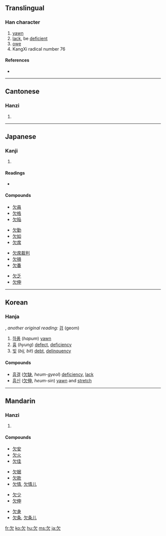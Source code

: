 {{see|缺}}
==Translingual==
{{Han stroke|[[Image:欠-order.gif]]}}

===Han character===
{{Han char|rn=76|rad=欠|as=00|sn=4|four=2780<sub>2</sub>|canj=弓人 (NO)}}

# [[yawn]]
# [[lack]], be [[deficient]]
# [[owe]]
# KangXi radical number 76

====References====
* {{Han ref|kx=0565.010|dkj=15991|dj=0953.350|hdz=32133.010|uh=6B20|ud=27424|bh=A4ED|bd=42221}}

----

==Cantonese==

===Hanzi===
{{yue-hanzi|jyut=[[him3]]|y=[[him3]]}}

# {{defn|Cantonese}}

----

==Japanese==

===Kanji===
{{ja-kanji|grade=4|rs=欠00}}

# {{defn|Japanese}}

====Readings====
* {{ja-readings|on=[[けつ]] (ketsu) [[けん]] (ken)
|kun=[[かける]] (kakeru), [[あくび]] (akubi)
}}

====Compounds====
{{top4}}
* [[欠員]]
* [[欠格]]
* [[欠陥]]
{{mid4}}
* [[欠勤]]
* [[欠如]]
* [[欠席]]
{{mid4}}
* [[欠席裁判]]
* [[欠損]]
* [[欠番]]
{{mid4}}
* [[欠乏]]
* [[欠伸]]
{{bottom}}

----

==Korean==

===Hanja===
{{ko-hanja|hangeul=[[흠]], [[감]]|eumhun=|rv=heum, gam|mr=hŭm, kam|y=hum, kam}}, ''another original reading:'' [[검]] (geom)

# [[하품]] (''hapum'') [[yawn]]
# [[흉]] (''hyung'') [[defect]], [[deficiency]]
# [[빚]] (''bij, bit'') [[debt]], [[delinquency]]

====Compounds====
* [[흠결]] ([[欠]][[缺]], ''heum-gyeol'') [[deficiency]], [[lack]]
* [[흠신]] ([[欠]][[伸]], ''heum-sin'') [[yawn]] and [[stretch]]

----

==Mandarin==

===Hanzi===
{{cmn-hanzi|pin=[[qiàn]] ([[qian4]]), [[quē]] ([[que1]])|wg=ch'ien<sup>4</sup>}}

# {{defn|Mandarin}}

====Compounds====
{{top4}}
* [[欠安]]
* [[欠火]]
* [[欠佳]]
{{mid4}}
* [[欠据]]
* [[欠款]]
* [[欠情]], [[欠情儿]]
{{mid4}}
* [[欠少]]
* [[欠伸]]
{{mid4}}
* [[欠身]]
* [[欠条]], [[欠条儿]]
{{bottom}}

[[fr:欠]]
[[ko:欠]]
[[hu:欠]]
[[ms:欠]]
[[ja:欠]]